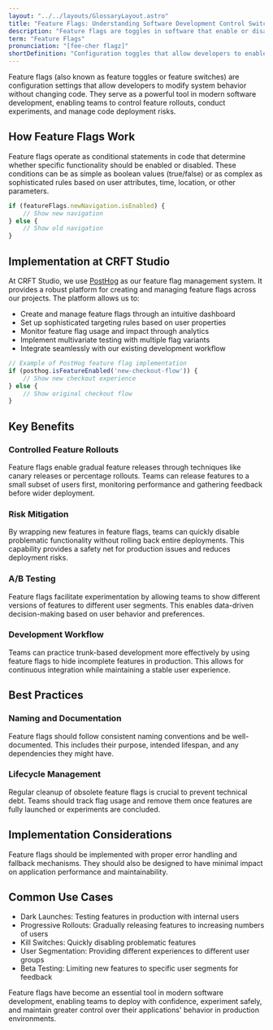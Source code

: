 ```yaml
---
layout: "../../layouts/GlossaryLayout.astro"
title: "Feature Flags: Understanding Software Development Control Switches"
description: "Feature flags are toggles in software that enable or disable functionality without deploying new code, allowing for controlled feature rollouts and A/B testing."
term: "Feature Flags"
pronunciation: "[fee-cher flagz]"
shortDefinition: "Configuration toggles that allow developers to enable, disable, or modify features in software without changing or deploying code."
---
```


Feature flags (also known as feature toggles or feature switches) are configuration settings that allow developers to modify system behavior without changing code. They serve as a powerful tool in modern software development, enabling teams to control feature rollouts, conduct experiments, and manage code deployment risks.

## How Feature Flags Work

Feature flags operate as conditional statements in code that determine whether specific functionality should be enabled or disabled. These conditions can be as simple as boolean values (true/false) or as complex as sophisticated rules based on user attributes, time, location, or other parameters.

```javascript
if (featureFlags.newNavigation.isEnabled) {
    // Show new navigation
} else {
    // Show old navigation
}
```
## Implementation at CRFT Studio

At CRFT Studio, we use [PostHog](https://posthog.com) as our feature flag management system. It provides a robust platform for creating and managing feature flags across our projects. The platform allows us to:

- Create and manage feature flags through an intuitive dashboard
- Set up sophisticated targeting rules based on user properties  
- Monitor feature flag usage and impact through analytics
- Implement multivariate testing with multiple flag variants
- Integrate seamlessly with our existing development workflow

```javascript
// Example of PostHog feature flag implementation
if (posthog.isFeatureEnabled('new-checkout-flow')) {
    // Show new checkout experience
} else {
    // Show original checkout flow
}
```

## Key Benefits

### Controlled Feature Rollouts
Feature flags enable gradual feature releases through techniques like canary releases or percentage rollouts. Teams can release features to a small subset of users first, monitoring performance and gathering feedback before wider deployment.

### Risk Mitigation
By wrapping new features in feature flags, teams can quickly disable problematic functionality without rolling back entire deployments. This capability provides a safety net for production issues and reduces deployment risks.

### A/B Testing
Feature flags facilitate experimentation by allowing teams to show different versions of features to different user segments. This enables data-driven decision-making based on user behavior and preferences.

### Development Workflow
Teams can practice trunk-based development more effectively by using feature flags to hide incomplete features in production. This allows for continuous integration while maintaining a stable user experience.

## Best Practices

### Naming and Documentation
Feature flags should follow consistent naming conventions and be well-documented. This includes their purpose, intended lifespan, and any dependencies they might have.

### Lifecycle Management
Regular cleanup of obsolete feature flags is crucial to prevent technical debt. Teams should track flag usage and remove them once features are fully launched or experiments are concluded.

## Implementation Considerations

Feature flags should be implemented with proper error handling and fallback mechanisms. They should also be designed to have minimal impact on application performance and maintainability.

## Common Use Cases

- Dark Launches: Testing features in production with internal users
- Progressive Rollouts: Gradually releasing features to increasing numbers of users
- Kill Switches: Quickly disabling problematic features
- User Segmentation: Providing different experiences to different user groups
- Beta Testing: Limiting new features to specific user segments for feedback

Feature flags have become an essential tool in modern software development, enabling teams to deploy with confidence, experiment safely, and maintain greater control over their applications' behavior in production environments.